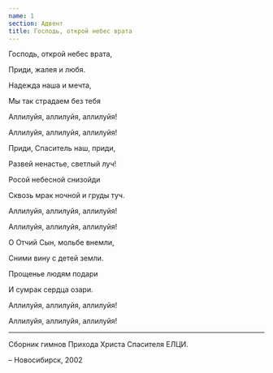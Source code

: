 ---
name: 1
section: Адвент
title: Господь, открой небес врата
---
<CollapsableCard>
<Abcjs abcNotation={
`X:1
M:3/4
L:1/4
K:G
F | "Em"G2 G | "Am"A2 A | "Em"B2 B |\
"Em"(F G) A | "Em"E2 E | "Em"(E F G) | "F#"F2 F | "H7"F2 F |\
"Em"G2 G | "Am"A2 A | "Em"B2 B | "Em"(F G) A | "Em"G2 G |\
"Am"E2 E | "Am"E "H7"^D | "Em"E "Припев:"G/ A/ | "G"B B A/ G/ |\
"D"A D A | "Em"G (GA G) | "D"F2 G/ A/ |\
"G"B B A/ G/ | "D" A D A | "Em" G (GA "H7"F) | "Em"E |]
w: Гос-подь, от-крой не-бес вра-та, * при-ди, жа-ле-*я и лю-бя. \
На-деж-да на-ша и меч-та, * мы так стра-да-ем без Те-бя. \
Ал-ли-луй-я, ал-ли-луй-я, ал-ли-луй-**я! \
Ал-ли-луй-я, ал-ли-луй-я, ал-ли-луй-**я!
`}/>
</CollapsableCard>
<Verses>
<Verse heading="1">

Господь, открой небес врата,

Приди, жалея и любя.

Надежда наша и мечта,

Мы так страдаем без тебя

</Verse>

<Verse heading="Припев">

Аллилуйя, аллилуйя, аллилуйя!

Аллилуйя, аллилуйя, аллилуйя!

</Verse>

<Verse heading="2">

Приди, Спаситель наш, приди,

Развей ненастье, светлый луч!

Росой небесной снизойди

Сквозь мрак ночной и груды туч.

</Verse>

<Verse heading="Припев">

Аллилуйя, аллилуйя, аллилуйя!

Аллилуйя, аллилуйя, аллилуйя!

</Verse>

<Verse heading="3">

О Отчий Сын, мольбе внемли,

Сними вину с детей земли.

Прощенье людям подари

И сумрак сердца озари.

</Verse>

<Verse heading="Припев">

Аллилуйя, аллилуйя, аллилуйя!

Аллилуйя, аллилуйя, аллилуйя!

</Verse>

***

<Author>

Сборник гимнов Прихода Христа Спасителя ЕЛЦИ. 

– Новосибирск, 2002

</Author>
</Verses>
